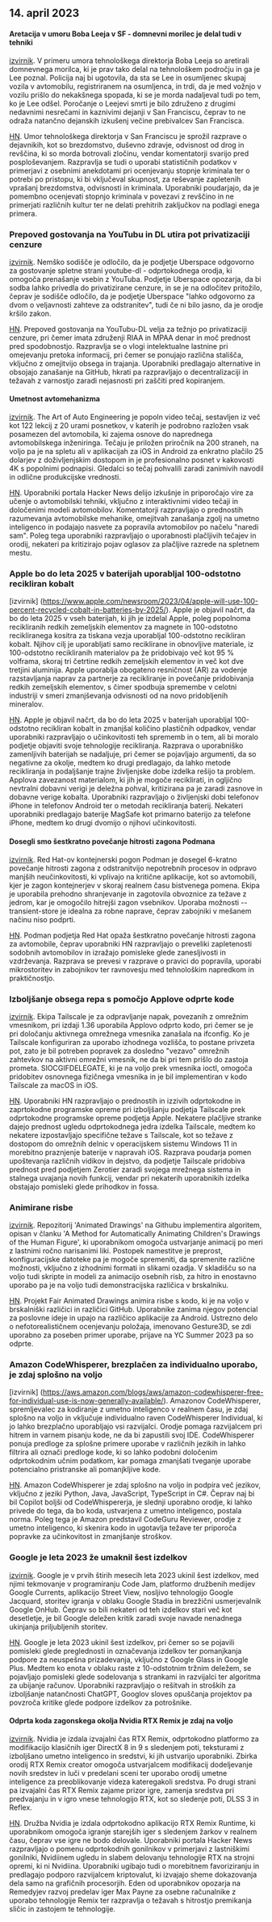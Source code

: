 

<CallToAction />

<Steps>

## 14. april 2023

#### Aretacija v umoru Boba Leeja v SF - domnevni morilec je delal tudi v tehniki

[izvirnik](https://missionlocal.org/2023/04/bob-lee-killing-arrest-made-san-francisco/).
V primeru umora tehnološkega direktorja Boba Leeja so aretirali domnevnega morilca, ki je prav tako delal na tehnološkem področju in ga je Lee poznal. Policija naj bi ugotovila, da sta se Lee in osumljenec skupaj vozila v avtomobilu, registriranem na osumljenca, in trdi, da je med vožnjo v vozilu prišlo do nekakšnega spopada, ki se je morda nadaljeval tudi po tem, ko je Lee odšel. Poročanje o Leejevi smrti je bilo združeno z drugimi nedavnimi nesrečami in kaznivimi dejanji v San Franciscu, čeprav to ne odraža natančno dejanskih izkušenj večine prebivalcev San Francisca.

[HN](http://news.ycombinator.com/item?id=35555525).
Umor tehnološkega direktorja v San Franciscu je sprožil razprave o dejavnikih, kot so brezdomstvo, duševno zdravje, odvisnost od drog in revščina, ki so morda botrovali zločinu, vendar komentatorji svarijo pred posploševanjem. Razpravlja se tudi o uporabi statističnih podatkov v primerjavi z osebnimi anekdotami pri ocenjevanju stopnje kriminala ter o potrebi po pristopu, ki bi vključeval skupnost, za reševanje zapletenih vprašanj brezdomstva, odvisnosti in kriminala. Uporabniki poudarjajo, da je pomembno ocenjevati stopnjo kriminala v povezavi z revščino in ne primerjati različnih kultur ter ne delati prehitrih zaključkov na podlagi enega primera.

### Prepoved gostovanja na YouTubu in DL utira pot privatizaciji cenzure

[izvirnik](https://torrentfreak.com/youtube-dl-hosting-ban-paves-the-way-to-privatized-censorship-230411/).
Nemško sodišče je odločilo, da je podjetje Uberspace odgovorno za gostovanje spletne strani youtube-dl - odprtokodnega orodja, ki omogoča prenašanje vsebin z YouTuba. Podjetje Uberspace opozarja, da bi sodba lahko privedla do privatizirane cenzure, in se je na odločitev pritožilo, čeprav je sodišče odločilo, da je podjetje Uberspace "lahko odgovorno za dvom o veljavnosti zahteve za odstranitev", tudi če ni bilo jasno, da je orodje kršilo zakon.

[HN](http://news.ycombinator.com/item?id=35553337).
Prepoved gostovanja na YouTubu-DL velja za težnjo po privatizaciji cenzure, pri čemer imata združenji RIAA in MPAA denar in moč prednost pred spodobnostjo. Razpravlja se o vlogi intelektualne lastnine pri omejevanju pretoka informacij, pri čemer se ponujajo različna stališča, vključno z omejitvijo obsega in trajanja. Uporabniki predlagajo alternative in obsojajo zanašanje na GitHub, hkrati pa razpravljajo o decentralizaciji in težavah z varnostjo zaradi nejasnosti pri zaščiti pred kopiranjem.

#### Umetnost avtomehanizma

[izvirnik](https://www.howacarworks.com/video-course).
The Art of Auto Engineering je popoln video tečaj, sestavljen iz več kot 122 lekcij z 20 urami posnetkov, v katerih je podrobno razložen vsak posamezen del avtomobila, ki zajema osnove do naprednega avtomobilskega inženiringa. Tečaju je priložen priročnik na 200 straneh, na voljo pa je na spletu ali v aplikacijah za iOS in Android za enkratno plačilo 25 dolarjev z doživljenjskim dostopom in je profesionalno posnet v kakovosti 4K s popolnimi podnapisi. Gledalci so tečaj pohvalili zaradi zanimivih navodil in odlične produkcijske vrednosti.

[HN](http://news.ycombinator.com/item?id=35552393).
Uporabniki portala Hacker News delijo izkušnje in priporočajo vire za učenje o avtomobilski tehniki, vključno z interaktivnimi video tečaji in določenimi modeli avtomobilov. Komentatorji razpravljajo o prednostih razumevanja avtomobilske mehanike, omejitvah zanašanja zgolj na umetno inteligenco in podajajo nasvete za popravila avtomobilov po načelu "naredi sam". Poleg tega uporabniki razpravljajo o uporabnosti plačljivih tečajev in orodij, nekateri pa kritizirajo pojav oglasov za plačljive razrede na spletnem mestu.

### Apple bo do leta 2025 v baterijah uporabljal 100-odstotno recikliran kobalt

[izvirnik] (https://www.apple.com/newsroom/2023/04/apple-will-use-100-percent-recycled-cobalt-in-batteries-by-2025/).
Apple je objavil načrt, da bo do leta 2025 v vseh baterijah, ki jih je izdelal Apple, poleg popolnoma recikliranih redkih zemeljskih elementov za magnete in 100-odstotno recikliranega kositra za tiskana vezja uporabljal 100-odstotno recikliran kobalt. Njihov cilj je uporabljati samo reciklirane in obnovljive materiale, iz 100-odstotno recikliranih materialov pa že pridobivajo več kot 95 % volframa, skoraj tri četrtine redkih zemeljskih elementov in več kot dve tretjini aluminija. Apple uporablja obogateno resničnost (AR) za vodenje razstavljanja naprav za partnerje za recikliranje in povečanje pridobivanja redkih zemeljskih elementov, s čimer spodbuja spremembe v celotni industriji v smeri zmanjševanja odvisnosti od na novo pridobljenih mineralov.

[HN](http://news.ycombinator.com/item?id=35554270).
Apple je objavil načrt, da bo do leta 2025 v baterijah uporabljal 100-odstotno recikliran kobalt in zmanjšal količino plastičnih odpadkov, vendar uporabniki razpravljajo o učinkovitosti teh sprememb in o tem, ali bi moralo podjetje objaviti svoje tehnologije recikliranja. Razprava o uporabniško zamenljivih baterijah se nadaljuje, pri čemer se pojavljajo argumenti, da so negativne za okolje, medtem ko drugi predlagajo, da lahko metode recikliranja in podaljšanje trajne življenjske dobe izdelka rešijo ta problem. Applova zavezanost materialom, ki jih je mogoče reciklirati, in ogljično nevtralni dobavni verigi je deležna pohval, kritizirana pa je zaradi zasnove in dobavne verige kobalta. Uporabniki razpravljajo o življenjski dobi telefonov iPhone in telefonov Android ter o metodah recikliranja baterij. Nekateri uporabniki predlagajo baterije MagSafe kot primarno baterijo za telefone iPhone, medtem ko drugi dvomijo o njihovi učinkovitosti.

#### Dosegli smo šestkratno povečanje hitrosti zagona Podmana

[izvirnik](https://www.redhat.com/sysadmin/speed-containers-podman-raspberry-pi).
Red Hat-ov kontejnerski pogon Podman je dosegel 6-kratno povečanje hitrosti zagona z odstranitvijo nepotrebnih procesov in odpravo manjših neučinkovitosti, ki vplivajo na kritične aplikacije, kot so avtomobili, kjer je zagon kontejnerjev v skoraj realnem času bistvenega pomena. Ekipa je uporabila prehodno shranjevanje in zagotovila obvoznice za težave z jedrom, kar je omogočilo hitrejši zagon vsebnikov. Uporaba možnosti --transient-store je idealna za robne naprave, čeprav zabojniki v mešanem načinu niso podprti.

[HN](http://news.ycombinator.com/item?id=35551830).
Podman podjetja Red Hat opaža šestkratno povečanje hitrosti zagona za avtomobile, čeprav uporabniki HN razpravljajo o preveliki zapletenosti sodobnih avtomobilov in izražajo pomisleke glede zanesljivosti in vzdrževanja. Razprava se prevesi v razprave o pravici do popravila, uporabi mikrostoritev in zabojnikov ter ravnovesju med tehnološkim napredkom in praktičnostjo.

### Izboljšanje obsega repa s pomočjo Applove odprte kode

[izvirnik](https://tailscale.dev/blog/darwin-spelunking).
Ekipa Tailscale je za odpravljanje napak, povezanih z omrežnim vmesnikom, pri izdaji 1.36 uporabila Applovo odprto kodo, pri čemer se je pri določanju aktivnega omrežnega vmesnika zanašala na ifconfig. Ko je Tailscale konfiguriran za uporabo izhodnega vozlišča, to postane privzeta pot, zato je bil potreben popravek za dosledno "vezavo" omrežnih zahtevkov na aktivni omrežni vmesnik, ne da bi pri tem prišlo do zastoja prometa. SIOCGIFDELEGATE, ki je na voljo prek vmesnika ioctl, omogoča pridobitev osnovnega fizičnega vmesnika in je bil implementiran v kodo Tailscale za macOS in iOS.

[HN](http://news.ycombinator.com/item?id=35559124).
Uporabniki HN razpravljajo o prednostih in izzivih odprtokodne in zaprtokodne programske opreme pri izboljšanju podjetja Tailscale prek odprtokodne programske opreme podjetja Apple. Nekatere plačljive stranke dajejo prednost ugledu odprtokodnega jedra izdelka Tailscale, medtem ko nekatere izpostavljajo specifične težave s Tailscale, kot so težave z dostopom do omrežnih delnic v operacijskem sistemu Windows 11 in morebitno praznjenje baterije v napravah iOS. Razprava poudarja pomen upoštevanja različnih vidikov in dejstvo, da podjetje Tailscale pridobiva prednost pred podjetjem Zerotier zaradi svojega mrežnega sistema in stalnega uvajanja novih funkcij, vendar pri nekaterih uporabnikih izdelka obstajajo pomisleki glede prihodkov in fossa.

### Animirane risbe

[izvirnik](https://fairanimateddrawings.com/site/home).
Repozitorij 'Animated Drawings' na Githubu implementira algoritem, opisan v članku 'A Method for Automatically Animating Children's Drawings of the Human Figure', ki uporabnikom omogoča ustvarjanje animacij po meri z lastnimi ročno narisanimi liki. Postopek namestitve je preprost, konfiguracijske datoteke pa je mogoče spremeniti, da spremenite različne možnosti, vključno z izhodnimi formati in slikami ozadja. V skladišču so na voljo tudi skripte in modeli za animacijo osebnih risb, za hitro in enostavno uporabo pa je na voljo tudi demonstracijska različica v brskalniku.

[HN](http://news.ycombinator.com/item?id=35561203).
Projekt Fair Animated Drawings animira risbe s kodo, ki je na voljo v brskalniški različici in različici GitHub. Uporabnike zanima njegov potencial za poslovne ideje in upajo na različico aplikacije za Android. Ustrezno delo o nefotorealističnem ocenjevanju položaja, imenovano Gesture3D, se zdi uporabno za poseben primer uporabe, prijave na YC Summer 2023 pa so odprte.

### Amazon CodeWhisperer, brezplačen za individualno uporabo, je zdaj splošno na voljo

[izvirnik] (https://aws.amazon.com/blogs/aws/amazon-codewhisperer-free-for-individual-use-is-now-generally-available/).
Amazonov CodeWhisperer, spremljevalec za kodiranje z umetno inteligenco v realnem času, je zdaj splošno na voljo in vključuje individualno raven CodeWhisperer Individual, ki jo lahko brezplačno uporabljajo vsi razvijalci. Orodje pomaga razvijalcem pri hitrem in varnem pisanju kode, ne da bi zapustili svoj IDE. CodeWhisperer ponuja predloge za splošne primere uporabe v različnih jezikih in lahko filtrira ali označi predloge kode, ki so lahko podobni določenim odprtokodnim učnim podatkom, kar pomaga zmanjšati tveganje uporabe potencialno pristranske ali pomanjkljive kode.

[HN](http://news.ycombinator.com/item?id=35554460).
Amazon CodeWhisperer je zdaj splošno na voljo in podpira več jezikov, vključno z jeziki Python, Java, JavaScript, TypeScript in C#. Čeprav naj bi bil Copilot boljši od CodeWhispererja, je slednji uporabno orodje, ki lahko privede do tega, da bo koda, ustvarjena z umetno inteligenco, postala norma. Poleg tega je Amazon predstavil CodeGuru Reviewer, orodje z umetno inteligenco, ki skenira kodo in ugotavlja težave ter priporoča popravke za učinkovitost in zmanjšanje stroškov.

### Google je leta 2023 že umaknil šest izdelkov

[izvirnik](https://toolhub.tech/blog/Google-2023-Shutdown-Spree-6-Products-Pulled-in-Just-4-Months/).
Google je v prvih štirih mesecih leta 2023 ukinil šest izdelkov, med njimi tekmovanje v programiranju Code Jam, platformo družbenih medijev Google Currents, aplikacijo Street View, nosljivo tehnologijo Google Jacquard, storitev igranja v oblaku Google Stadia in brezžični usmerjevalnik Google OnHub. Čeprav so bili nekateri od teh izdelkov stari več kot desetletje, je bil Google deležen kritik zaradi svoje navade nenadnega ukinjanja priljubljenih storitev.

[HN](http://news.ycombinator.com/item?id=35553421).
Google je leta 2023 ukinil šest izdelkov, pri čemer so se pojavili pomisleki glede preglednosti in označevanja izdelkov ter pomanjkanja podpore za neuspešna prizadevanja, vključno z Google Glass in Google Plus. Medtem ko enota v oblaku raste z 10-odstotnim tržnim deležem, se pojavljajo pomisleki glede sodelovanja s strankami in razvijalci ter algoritma za ubijanje računov. Uporabniki razpravljajo o rešitvah in stroških za izboljšanje natančnosti ChatGPT, Googlov sloves opuščanja projektov pa povzroča kritike glede podpore izdelkov za potrošnike.

#### Odprta koda zagonskega okolja Nvidia RTX Remix je zdaj na voljo

[izvirnik](https://www.nvidia.com/en-us/geforce/news/rtx-remix-runtime-open-source-download/).
Nvidia je izdala izvajalni čas RTX Remix, odprtokodno platformo za modifikacijo klasičnih iger DirectX 8 in 9 s sledenjem poti, teksturami z izboljšano umetno inteligenco in sredstvi, ki jih ustvarijo uporabniki. Zbirka orodij RTX Remix creator omogoča ustvarjalcem modifikacij dodeljevanje novih sredstev in luči v predelani sceni ter uporabo orodij umetne inteligence za preoblikovanje videza kateregakoli sredstva. Po drugi strani pa izvajalni čas RTX Remix zajame prizor igre, zamenja sredstva pri predvajanju in v igro vnese tehnologijo RTX, kot so sledenje poti, DLSS 3 in Reflex.

[HN](http://news.ycombinator.com/item?id=35552378).
Družba Nvidia je izdala odprtokodno aplikacijo RTX Remix Runtime, ki uporabnikom omogoča igranje starejših iger s sledenjem žarkov v realnem času, čeprav vse igre ne bodo delovale. Uporabniki portala Hacker News razpravljajo o pomenu odprtokodnih gonilnikov v primerjavi z lastniškimi gonilniki, Nvidiinem ugledu in slabem delovanju tehnologije RTX na strojni opremi, ki ni Nvidiina. Uporabniki ugibajo tudi o morebitnem favoriziranju in predlagajo podporo razvijalcem kriptovalut, ki izvajajo sheme dokazovanja dela samo na grafičnih procesorjih. Eden od uporabnikov opozarja na Remedyjev razvoj predelav iger Max Payne za osebne računalnike z uporabo tehnologije Remix ter razpravlja o težavah s hitrostjo premikanja sličic in zastojem te tehnologije.

</Steps>